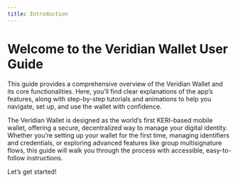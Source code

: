 ```yaml
---
title: Introduction
---
```


# Welcome to the Veridian Wallet User Guide

This guide provides a comprehensive overview of the Veridian Wallet and its core functionalities. Here, you’ll find clear explanations of the app’s features, along with step-by-step tutorials and animations to help you navigate, set up, and use the wallet with confidence.

The Veridian Wallet is designed as the world’s first KERI-based mobile wallet, offering a secure, decentralized way to manage your digital identity. Whether you’re setting up your wallet for the first time, managing identifiers and credentials, or exploring advanced features like group multisignature flows, this guide will walk you through the process with accessible, easy-to-follow instructions.

Let’s get started!
